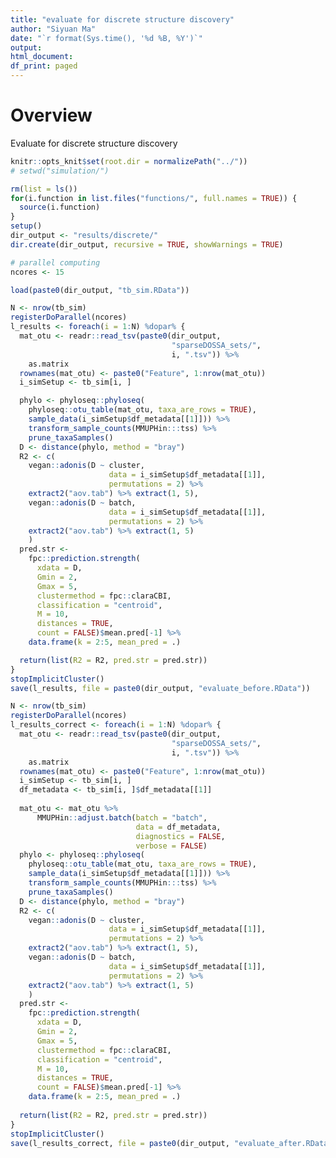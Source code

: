 ```yaml
---
title: "evaluate for discrete structure discovery"
author: "Siyuan Ma"
date: "`r format(Sys.time(), '%d %B, %Y')`"
output:
html_document:
df_print: paged
---
```

# Overview
Evaluate for discrete structure discovery

```r
knitr::opts_knit$set(root.dir = normalizePath("../"))
# setwd("simulation/")
```
```r
rm(list = ls())
for(i.function in list.files("functions/", full.names = TRUE)) {
  source(i.function)
}
setup()
dir_output <- "results/discrete/"
dir.create(dir_output, recursive = TRUE, showWarnings = TRUE)
```

```r
# parallel computing
ncores <- 15

load(paste0(dir_output, "tb_sim.RData"))
```

```r
N <- nrow(tb_sim)
registerDoParallel(ncores)
l_results <- foreach(i = 1:N) %dopar% {
  mat_otu <- readr::read_tsv(paste0(dir_output,
                                    "sparseDOSSA_sets/",
                                    i, ".tsv")) %>% 
    as.matrix
  rownames(mat_otu) <- paste0("Feature", 1:nrow(mat_otu))
  i_simSetup <- tb_sim[i, ]

  phylo <- phyloseq::phyloseq(
    phyloseq::otu_table(mat_otu, taxa_are_rows = TRUE),
    sample_data(i_simSetup$df_metadata[[1]])) %>%
    transform_sample_counts(MMUPHin:::tss) %>%
    prune_taxaSamples()
  D <- distance(phylo, method = "bray")
  R2 <- c(
    vegan::adonis(D ~ cluster,
                      data = i_simSetup$df_metadata[[1]],
                      permutations = 2) %>%
    extract2("aov.tab") %>% extract(1, 5),
    vegan::adonis(D ~ batch,
                      data = i_simSetup$df_metadata[[1]],
                      permutations = 2) %>%
    extract2("aov.tab") %>% extract(1, 5)
    )
  pred.str <-
    fpc::prediction.strength(
      xdata = D,
      Gmin = 2,
      Gmax = 5,
      clustermethod = fpc::claraCBI,
      classification = "centroid",
      M = 10,
      distances = TRUE,
      count = FALSE)$mean.pred[-1] %>%
    data.frame(k = 2:5, mean_pred = .)

  return(list(R2 = R2, pred.str = pred.str))
}
stopImplicitCluster()
save(l_results, file = paste0(dir_output, "evaluate_before.RData"))
```


```r
N <- nrow(tb_sim)
registerDoParallel(ncores)
l_results_correct <- foreach(i = 1:N) %dopar% {
  mat_otu <- readr::read_tsv(paste0(dir_output,
                                    "sparseDOSSA_sets/",
                                    i, ".tsv")) %>% 
    as.matrix
  rownames(mat_otu) <- paste0("Feature", 1:nrow(mat_otu))
  i_simSetup <- tb_sim[i, ]
  df_metadata <- tb_sim[i, ]$df_metadata[[1]]
  
  mat_otu <- mat_otu %>% 
      MMUPHin::adjust.batch(batch = "batch", 
                            data = df_metadata,
                            diagnostics = FALSE, 
                            verbose = FALSE)
  phylo <- phyloseq::phyloseq(
    phyloseq::otu_table(mat_otu, taxa_are_rows = TRUE),
    sample_data(i_simSetup$df_metadata[[1]])) %>% 
    transform_sample_counts(MMUPHin:::tss) %>% 
    prune_taxaSamples()
  D <- distance(phylo, method = "bray")
  R2 <- c(
    vegan::adonis(D ~ cluster, 
                      data = i_simSetup$df_metadata[[1]], 
                      permutations = 2) %>% 
    extract2("aov.tab") %>% extract(1, 5),
    vegan::adonis(D ~ batch, 
                      data = i_simSetup$df_metadata[[1]], 
                      permutations = 2) %>% 
    extract2("aov.tab") %>% extract(1, 5)
    )
  pred.str <- 
    fpc::prediction.strength(
      xdata = D,
      Gmin = 2,
      Gmax = 5,
      clustermethod = fpc::claraCBI,
      classification = "centroid",
      M = 10,
      distances = TRUE,
      count = FALSE)$mean.pred[-1] %>% 
    data.frame(k = 2:5, mean_pred = .)
  
  return(list(R2 = R2, pred.str = pred.str))
} 
stopImplicitCluster()
save(l_results_correct, file = paste0(dir_output, "evaluate_after.RData"))
```
